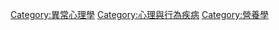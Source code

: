 {{catmore|飲食失調}}

[[Category:異常心理學|Category:異常心理學]]
[[Category:心理與行為疾病|Category:心理與行為疾病]]
[[Category:營養學|Category:營養學]]